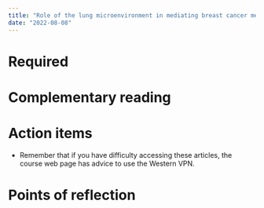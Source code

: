 ```yaml
---
title: "Role of the lung microenvironment in mediating breast cancer metastasis"
date: "2022-08-08"
---
```




# Required



# Complementary reading


# Action items  

- Remember that if you have difficulty accessing these articles, the course web page has advice to use the Western VPN.


# Points of reflection

